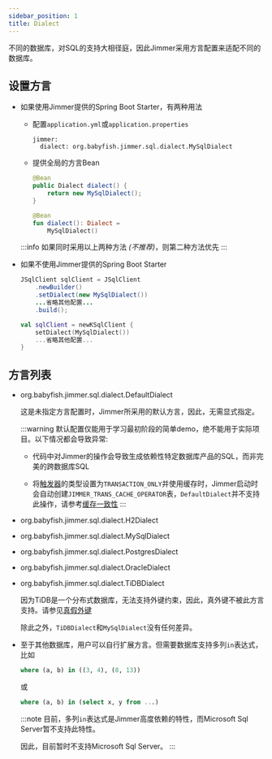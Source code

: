 ```yaml
---
sidebar_position: 1
title: Dialect 
---
```



不同的数据库，对SQL的支持大相径庭，因此Jimmer采用方言配置来适配不同的数据库。

## 设置方言

-   如果使用Jimmer提供的Spring Boot Starter，有两种用法

    -   配置`application.yml`或`application.properties`

        ```
        jimmer:
          dialect: org.babyfish.jimmer.sql.dialect.MySqlDialect
        ```

    -   提供全局的方言Bean

        <Tabs groupId="language">
        <TabItem value="java" label="Java">

        ```java
        @Bean
        public Dialect dialect() {
            return new MySqlDialect();
        }
        ```

        </TabItem>
        <TabItem value="kotlin" label="Kotlin">

        ```kotlin
        @Bean
        fun dialect(): Dialect =
            MySqlDialect()
        ```

        </TabItem>
        </Tabs>

    :::info
    如果同时采用以上两种方法 *(不推荐)*，则第二种方法优先
    :::

-   如果不使用Jimmer提供的Spring Boot Starter

    <Tabs groupId="language">
    <TabItem value="java" label="Java">

    ```java
    JSqlClient sqlClient = JSqlClient
        .newBuilder()
        .setDialect(new MySqlDialect())
        ...省略其他配置...
        .build();
    ```

    </TabItem>
    <TabItem value="kotlin" label="Kotlin">

    ```kotlin
    val sqlClient = newKSqlClient {
        setDialect(MySqlDialect())
        ...省略其他配置...
    }
    ```

    </TabItem>
    </Tabs>

## 方言列表

-   org.babyfish.jimmer.sql.dialect.DefaultDialect

    这是未指定方言配置时，Jimmer所采用的默认方言，因此，无需显式指定。

    :::warning
    默认配置仅能用于学习最初阶段的简单demo，绝不能用于实际项目。以下情况都会导致异常:

    -   代码中对Jimmer的操作会导致生成依赖性特定数据库产品的SQL，而非完美的跨数据库SQL

    -   将[触发器](../mutation/trigger)的类型设置为`TRANSACTION_ONLY`并使用缓存时，Jimmer启动时会自动创建`JIMMER_TRANS_CACHE_OPERATOR`表，`DefaultDialect`并不支持此操作，请参考[缓存一致性](../cache/consistency)
    :::

-   org.babyfish.jimmer.sql.dialect.H2Dialect

-   org.babyfish.jimmer.sql.dialect.MySqlDialect

-   org.babyfish.jimmer.sql.dialect.PostgresDialect

-   org.babyfish.jimmer.sql.dialect.OracleDialect

-   org.babyfish.jimmer.sql.dialect.TiDBDialect

    因为TiDB是一个分布式数据库，无法支持外键约束，因此，真外键不被此方言支持。请参见[真假外键](../mapping/base/foreignkey)

    除此之外，`TiDBDialect`和`MySqlDialect`没有任何差异。
    
-   至于其他数据库，用户可以自行扩展方言。但需要数据库支持多列`in`表达式，比如

    ```sql
    where (a, b) in ((3, 4), (8, 13))
    ```

    或

    ```sql
    where (a, b) in (select x, y from ...)
    ```

    :::note
    目前，多列`in`表达式是Jimmer高度依赖的特性，而Microsoft Sql Server暂不支持此特性。
    
    因此，目前暂时不支持Microsoft Sql Server。
    :::
